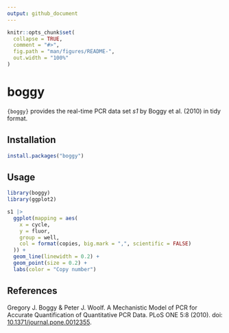 ```yaml
---
output: github_document
---
```


<!-- README.md is generated from README.Rmd. Please edit that file -->

```r
knitr::opts_chunk$set(
  collapse = TRUE,
  comment = "#>",
  fig.path = "man/figures/README-",
  out.width = "100%"
)
```

# boggy

<!-- badges: start -->
<!-- badges: end -->

`{boggy}` provides the real-time PCR data set _s1_ by Boggy et al. (2010) in
tidy format.

## Installation

``` r
install.packages("boggy")
```

## Usage

```r
library(boggy)
library(ggplot2)

s1 |>
  ggplot(mapping = aes(
    x = cycle,
    y = fluor,
    group = well,
    col = format(copies, big.mark = ",", scientific = FALSE)
  )) +
  geom_line(linewidth = 0.2) +
  geom_point(size = 0.2) +
  labs(color = "Copy number")
```

## References

Gregory J. Boggy & Peter J. Woolf. A Mechanistic Model of PCR for Accurate
Quantification of Quantitative PCR Data. PLoS ONE 5:8 (2010). doi:
[10.1371/journal.pone.0012355](https://doi.org/10.1371/journal.pone.0012355).
